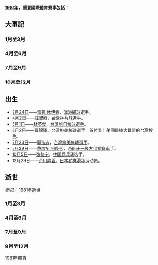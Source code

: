 {{noteTA
|1=zh-hans:乒乓球; zh-hant:桌球;
}}
{{YearTopicTOC|1981|体育}}
{{C20YearInTopic|1981年}}

'''[[1981年|1981年]]，重要國際體育賽事包括'''：

== 大事記 ==
{{台灣棒球維基館|1981年|1981年台灣棒運}}
=== 1月至3月 ===
===4月至6月===
=== 7月至9月 ===
===10月至12月===


== 出生 ==

*[[2月24日|2月24日]]——[[雷顿·休伊特|雷顿·休伊特]]，[[澳洲|澳洲]][[網球|網球]]選手。
*[[4月2日|4月2日]]——[[莊智淵|莊智淵]]，[[台灣|台灣]]乒乓球選手。
*[[5月1日|5月1日]]——[[林英傑|林英傑]]，[[台灣|台灣]][[旅日棒球選手|旅日棒球選手]]。
*[[6月2日|6月2日]]——[[曹錦輝|曹錦輝]]，[[台灣|台灣]][[旅美棒球選手|旅美棒球選手]]，首位登上[[美國職棒大聯盟|美國職棒大聯盟]]的台灣[[投手|投手]]。
*[[7月23日|7月23日]]——[[郭泓志|郭泓志]]，[[台灣|台灣]][[旅美棒球選手|旅美棒球選手]]。
*[[7月29日|7月29日]]——[[费南多·阿隆索|费南多·阿隆索]]，[[西班牙|西班牙]][[一級方程式賽車|一級方程式賽車]]手。
*[[10月5日|10月5日]]——[[张怡宁|张怡宁]]，[[中国|中国]][[乒乓球|乒乓球]]选手。
*12月29日——[[荒川静香|荒川静香]]，[[日本|日本]][[花样滑冰|花样滑冰]]运动员。


== 逝世 ==
''参见：'' [[:Category:1981年逝世|1981年逝世]]
=== 1月至3月 ===
===4月至6月===
=== 7月至9月 ===
===9月至12月===


[[Category:1981年體育|]]